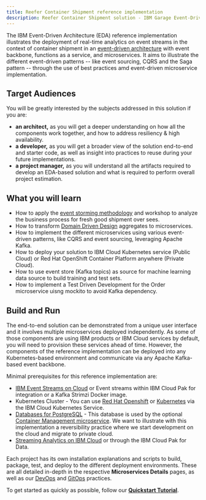 ```yaml
---
title: Reefer Container Shipment reference implementation
description: Reefer Container Shipment solution - IBM Garage Event-Driven Architecture reference implementation
---
```


The IBM Event-Driven Architecture (EDA) reference implementation illustrates the deployment of real-time analytics on event streams in the context of container shipment in an [event-driven architecture](https://ibm-cloud-architecture.github.io/refarch-eda/) with event backbone, functions as a service, and microservices. It aims to illustrate the different event-driven patterns -- like event sourcing, CQRS and the Saga pattern -- through the use of best practices amd event-driven microservice implementation.

## Target Audiences

You will be greatly interested by the subjects addressed in this solution if you are:

* **an architect,** as you will get a deeper understanding on how all the components work together, and how to address resiliency & high availability.
* **a developer,** as you will get a broader view of the solution end-to-end and starter code, as well as insight into practices to reuse during your future implementations.
* **a project manager,** as you will understand all the artifacts required to develop an EDA-based solution and what is required to perform overall project estimation.

## What you will learn

* How to apply the [event storming methodology](/implementation/event-storming-analysis/) and workshop to analyze the business process for fresh good shipment over sees.
* How to transform [Domain Driven Design](/implementation/domain-driven-design/) aggregates to microservices.
* How to implement the different microservices using various event-driven patterns, like CQRS and event sourcing, leveraging Apache Kafka.
* How to deploy your solution to IBM Cloud Kubernetes service (Public Cloud) or Red Hat OpenShift Container Platform anywhere (Private Cloud).
* How to use event store (Kafka topics) as source for machine learning data source to build training and test sets.
* How to implement a Test Driven Development for the Order microservice uisng mockito to avoid Kafka dependency.

## Build and Run

The end-to-end solution can be demonstrated from a unique user interface and it involves multiple microservices deployed independently. As some of those components are using IBM products or IBM Cloud services by default, you will need to provision these services ahead of time. However, the components of the reference implementation can be deployed into any Kubernetes-based environment and communicate via any Apache Kafka-based event backbone.

Minimal prerequisites for this reference implementation are:

* [IBM Event Streams on Cloud](https://cloud.ibm.com/catalog/services/event-streams) or Event streams within IBM Cloud Pak for integration or a Kafka Strimzi Docker image.
* Kubernetes Cluster - You can use [Red Hat Openshift](https://cloud.ibm.com/kubernetes/catalog/create?platformType=openshift) or [Kubernetes](https://cloud.ibm.com/kubernetes/catalog/create) via the IBM Cloud Kubernetes Service.
* [Databases for PostgreSQL](https://cloud.ibm.com/catalog/services/databases-for-postgresql) - This database is used by the optional [Container Management microservice](microservices/container-management/). We want to illustrate with this implementation a reversibility practice where we start development on the cloud and migrate to private cloud.
* [Streaming Analytics on IBM Cloud](https://cloud.ibm.com/catalog/services/streaming-analytics) or through the IBM Cloud Pak for Data.

Each project has its own installation explanations and scripts to build, package, test, and deploy to the different deployment environments. These are all detailed in-depth in the respective **Microservices Details** pages, as well as our [DevOps](/infrastructure/devops/) and [GitOps](/infrastructure/gitops/) practices.

To get started as quickly as possible, follow our **[Quickstart Tutorial](/business-scenario/quickstart-tutorial/)**.

